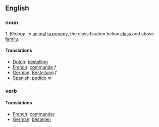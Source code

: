 ==English==

===noun===

1.  ''Biology.''  In [[animal]] [[taxonomy]], the classification below [[class]] and above [[family]].

====Translations====
*[[Dutch]]: [[bestelling]]
*[[French]]: [[commande]] ''f''
*[[German]]: [[Bestellung]] ''f''
*[[Spanish]]: [[pedido]] ''m''

===verb===

====Translations====

*[[French]]: [[commander]]
*[[German]]: [[bestellen]]